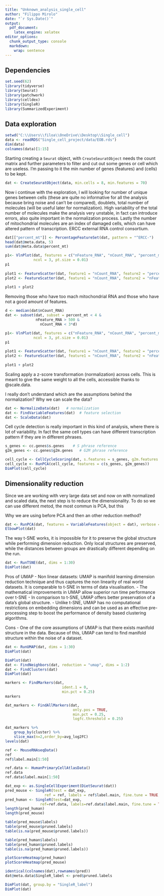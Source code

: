 ```yaml
---
title: "Unknown_analysis_single_cell"
author: "Filippo Mirolo"
date: "`r Sys.Date()`"
output:
  pdf_document:
    latex_engine: xelatex
editor_options: 
  chunk_output_type: console
  markdown: 
    wrap: sentence
---
```

## Dependencies

```r
set.seed(62)
library(tidyverse)
library(Seurat)
library(patchwork)
library(celldex)
library(SingleR)
library(SummarizedExperiment)
```

## Data exploration

```r
setwd("C:\\Users\\filoa\\OneDrive\\Desktop\\Single_cell")
data <- readRDS("Single_cell_project/data/EOB.rds")
dim(data)
colnames(data)[1:15]
```
  Starting creating a `Seurat` object, with `CreateSeuratObject` needs the count matrix and
further parameters to filter and cut out some genes or cell which are useless. I'm passing to it
the min number of genes (features) and (cells) to be kept.
```r
dat <- CreateSeuratObject(data, min.cells = 8, min.features = 70)
```
  Now i continue with the exploration, I will looking for number of unique genes between cells 
(these are quite no informative for all the analysis because bring noise and can't be compared), 
doublets, total number of molecules (will be useful later for normalization). High variability of 
the total number of molecules make the analysis very unstable, in fact can introduce errors, also 
quite important in the normalization process. Lastly the number of mitochondrial molecules are an 
index of damaged cells, which can have altered pattern of transcription. ERCC external RNA control consortium.
```r
dat[["percent_mt"]] <- PercentageFeatureSet(dat, pattern = "^ERCC-")
head(dat@meta.data, 5)
sum(dat@meta.data$percent_mt)
```

```r
p1<- VlnPlot(dat, features = c("nFeature_RNA", "nCount_RNA", "percent_mt"),
             ncol = 3, pt.size = 0.01)
p1
  
plot1 <- FeatureScatter(dat, feature1 = "nCount_RNA", feature2 = "percent_mt")
plot2 <- FeatureScatter(dat, feature1 = "nCount_RNA", feature2 = "nFeature_RNA")
  
plot1 + plot2
```

  Removing those who have too mach mitochondrial RNA and those who have not a good amount of features.

```r
d <- median(dat$nCount_RNA)
dat <- subset(dat, subset = percent_mt < 4 &
              nFeature_RNA > 500 &
                nCount_RNA < 3*d)
```

```r
p1<- VlnPlot(dat, features = c("nFeature_RNA", "nCount_RNA", "percent_mt"),
             ncol = 3, pt.size = 0.01)
p1
  
plot1 <- FeatureScatter(dat, feature1 = "nCount_RNA", feature2 = "percent_mt")
plot2 <- FeatureScatter(dat, feature1 = "nCount_RNA", feature2 = "nFeature_RNA")
  
plot1 + plot2
```

Scaling apply a z-score transformation (normalization) across cells. This is meant to give the same weight to all the cells, accessible thanks to @scale.data.

  I really don't understand which are the assumptions behind the normalization?
Why we can scale the data?

```r
dat <- NormalizeData(dat)   # normalization
dat <- FindVariableFeatures(dat)  # feature selection
dat <- ScaleData(dat)
```

  Cell cycle detection is really important in this kind of analysis, where there is lot of 
variability. In fact the same cell types can have different transcription pattern if they are in different phrases.

```r
s_genes <- cc.genes$s.genes    # S phrase reference
g2m_genes <- cc.genes$g2m.genes   # G2M phrase reference

cell_cycle <- CellCycleScoring(dat, s.features = s_genes, g2m.features = g2m_genes, set.ident = F)
cell_cycle <- RunPCA(cell_cycle, features = c(s_genes, g2m_genes))
DimPlot(cell_cycle)
```
## Dimensionality reduction

  Since we are working with very large data set and now on with normalized and scaled data, the next step is to reduce the dimensionality. To do so we can use different metod, the most commun is PCA, but this 
  
  Why we are using before PCA and then an other reduction method?
  
```r
dat <- RunPCA(dat, features = VariableFeatures(object = dat), verbose = F)
ElbowPlot(dat)
```

  The way t-SNE works, it is impossible for it to preserve the global structure while performing dimension reduction. Only local structures are preserved, while the distances between groups are drastically different depending on the run.
  
```r
dat <- RunTSNE(dat, dims = 1:30)
DimPlot(dat)
```

Pros of UMAP
- Non linear datasets: UMAP is manifold learning dimension reduction technique and thus captures the non linearity of real world datasets. It is comparable to t-SNE in terms of data visualisation.
- The mathematical improvements in UMAP allow superior run time performance over t-SNE
- In comparison to t-SNE, UMAP offers better preservation of a data’s global structure. 
- Unlike t-SNE, UMAP has no computational restrictions on embedding dimensions and can be used as an effective pre-processing step to boost the performance of density based clustering algorithms.

Cons
- One of the core assumptions of UMAP is that there exists manifold structure in the data. Because of this, UMAP can tend to find manifold structure within the noise of a dataset.

```r
dat <- RunUMAP(dat, dims = 1:30)
DimPlot(dat)
```

```r
DimPlot(dat)
dat <- FindNeighbors(dat, reduction = "umap", dims = 1:2)
dat <- FindClusters(dat)
DimPlot(dat)
```

```r
markers <- FindMarkers(dat, 
                          ident.1 = 0, 
                          min.pct = 0.25)
markers

dat_markers <- FindAllMarkers(dat, 
                               only.pos = TRUE, 
                               min.pct = 0.25, 
                               logfc.threshold = 0.25)

dat_markers %>%
    group_by(cluster) %>%
    slice_max(n=2,order_by=avg_log2FC)
levels(dat)
```

```r
ref <- MouseRNAseqData()
ref
ref$label.main[1:50]
```

```r
ref.data <- HumanPrimaryCellAtlasData()
ref.data
ref.data$label.main[1:50]
```

```r
dat_exp <- as.SingleCellExperiment(DietSeurat(dat))
pred_mouse <- SingleR(test = dat_exp, 
                  ref = ref, labels = ref$label.main, fine.tune = TRUE, prune = TRUE)
pred_human <- SingleR(test=dat_exp,
                ref=ref.data, labels=ref.data$label.main, fine.tune = TRUE, prune = TRUE)
length(pred_human)
length(pred_mouse)
```

```r
table(pred_mouse$labels)
table(pred_mouse$pruned.labels)
table(is.na(pred_mouse$pruned.labels))
```

```r
table(pred_human$labels)
table(pred_human$pruned.labels)
table(is.na(pred_human$pruned.labels))
```

```r
plotScoreHeatmap(pred_human)
plotScoreHeatmap(pred_mouse)
```

```r
identical(colnames(dat),rownames(pred))
dat@meta.data$SingleR_label <- pred$pruned.labels

DimPlot(dat, group.by = "SingleR_label")
DimPlot(dat)
```
